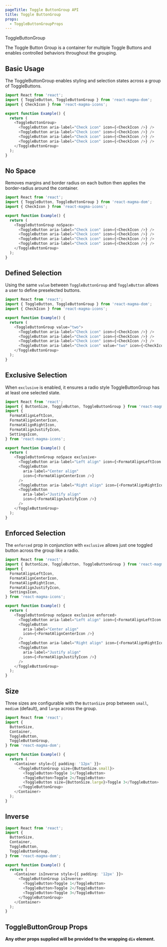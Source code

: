 ```yaml
---
pageTitle: Toggle ButtonGroup API
title: Toggle ButtonGroup
props:
  - ToggleButtonGroupProps
---
```


<DocsHeading type="api">ToggleButtonGroup</DocsHeading>

The Toggle Button Group is a container for multiple Toggle Buttons and enables controlled behaviors throughout the grouping.

## Basic Usage

The ToggleButtonGroup enables styling and selection states across a group of ToggleButtons.

```typescript
import React from 'react';
import { ToggleButton, ToggleButtonGroup } from 'react-magma-dom';
import { CheckIcon } from 'react-magma-icons';

export function Example() {
  return (
    <ToggleButtonGroup>
      <ToggleButton aria-label="Check icon" icon={<CheckIcon />} />
      <ToggleButton aria-label="Check icon" icon={<CheckIcon />} />
      <ToggleButton aria-label="Check icon" icon={<CheckIcon />} />
      <ToggleButton aria-label="Check icon" icon={<CheckIcon />} />
    </ToggleButtonGroup>
  );
}
```

## No Space

Removes margins and border radius on each button then applies the border-radius around the container.

```typescript
import React from 'react';
import { ToggleButton, ToggleButtonGroup } from 'react-magma-dom';
import { CheckIcon } from 'react-magma-icons';

export function Example() {
  return (
    <ToggleButtonGroup noSpace>
      <ToggleButton aria-label="Check icon" icon={<CheckIcon />} />
      <ToggleButton aria-label="Check icon" icon={<CheckIcon />} />
      <ToggleButton aria-label="Check icon" icon={<CheckIcon />} />
      <ToggleButton aria-label="Check icon" icon={<CheckIcon />} />
    </ToggleButtonGroup>
  );
}
```

## Defined Selection

Using the same `value` between `ToggleButtonGroup` and `ToggleButton` allows a user to define preselected buttons.

```typescript
import React from 'react';
import { ToggleButton, ToggleButtonGroup } from 'react-magma-dom';
import { CheckIcon } from 'react-magma-icons';

export function Example() {
  return (
    <ToggleButtonGroup value="two">
      <ToggleButton aria-label="Check icon" icon={<CheckIcon />} />
      <ToggleButton aria-label="Check icon" icon={<CheckIcon />} />
      <ToggleButton aria-label="Check icon" icon={<CheckIcon />} />
      <ToggleButton aria-label="Check icon" value="two" icon={<CheckIcon />} />
    </ToggleButtonGroup>
  );
}
```

## Exclusive Selection

When `exclusive` is enabled, it ensures a radio style ToggleButtonGroup has at least one selected state.

```typescript
import React from 'react';
import { ButtonSize, ToggleButton, ToggleButtonGroup } from 'react-magma-dom';
import {
  FormatAlignLeftIcon,
  FormatAlignCenterIcon,
  FormatAlignRightIcon,
  FormatAlignJustifyIcon,
  SettingsIcon,
} from 'react-magma-icons';

export function Example() {
  return (
    <ToggleButtonGroup noSpace exclusive>
      <ToggleButton aria-label="Left align" icon={<FormatAlignLeftIcon />} />
      <ToggleButton
        aria-label="Center align"
        icon={<FormatAlignCenterIcon />}
      />
      <ToggleButton aria-label="Right align" icon={<FormatAlignRightIcon />} />
      <ToggleButton
        aria-label="Justify align"
        icon={<FormatAlignJustifyIcon />}
      />
    </ToggleButtonGroup>
  );
}
```

## Enforced Selection

The `enforced` prop in conjunction with `exclusive` allows just one toggled button across the group like a radio.

```typescript
import React from 'react';
import { ButtonSize, ToggleButton, ToggleButtonGroup } from 'react-magma-dom';
import {
  FormatAlignLeftIcon,
  FormatAlignCenterIcon,
  FormatAlignRightIcon,
  FormatAlignJustifyIcon,
  SettingsIcon,
} from 'react-magma-icons';

export function Example() {
  return (
    <ToggleButtonGroup noSpace exclusive enforced>
      <ToggleButton aria-label="Left align" icon={<FormatAlignLeftIcon />} />
      <ToggleButton
        aria-label="Center align"
        icon={<FormatAlignCenterIcon />}
      />
      <ToggleButton aria-label="Right align" icon={<FormatAlignRightIcon />} />
      <ToggleButton
        aria-label="Justify align"
        icon={<FormatAlignJustifyIcon />}
      />
    </ToggleButtonGroup>
  );
}
```

## Size

Three sizes are configurable with the `ButtonSize` prop between `small`, `medium` (default), and `large` across the group.

```typescript
import React from 'react';
import {
  ButtonSize,
  Container,
  ToggleButton,
  ToggleButtonGroup,
} from 'react-magma-dom';

export function Example() {
  return (
    <Container style={{ padding: '12px' }}>
      <ToggleButtonGroup size={ButtonSize.small}>
        <ToggleButton>Toggle 1</ToggleButton>
        <ToggleButton>Toggle 2</ToggleButton>
        <ToggleButton size={ButtonSize.large}>Toggle 3</ToggleButton>
      </ToggleButtonGroup>
    </Container>
  );
}
```

## Inverse

```typescript
import React from 'react';
import {
  ButtonSize,
  Container,
  ToggleButton,
  ToggleButtonGroup,
} from 'react-magma-dom';

export function Example() {
  return (
    <Container isInverse style={{ padding: '12px' }}>
      <ToggleButtonGroup isInverse>
        <ToggleButton>Toggle 1</ToggleButton>
        <ToggleButton>Toggle 2</ToggleButton>
        <ToggleButton>Toggle 3</ToggleButton>
      </ToggleButtonGroup>
    </Container>
  );
}
```

## ToggleButtonGroup Props

**Any other props supplied will be provided to the wrapping `div` element.**

<ToggleButtonGroupProps />
